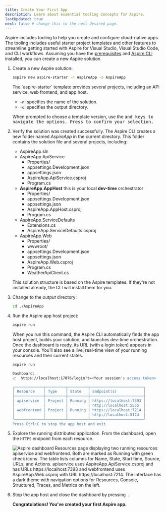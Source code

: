```yaml
---
title: Create Your First App
description: Learn about essential tooling concepts for Aspire.
lastUpdated: true
next: false # change this to the next desired page.
---
```



Aspire includes tooling to help you create and configure cloud-native apps. 
The tooling includes useful starter project templates and other features to streamline getting 
started with Aspire for Visual Studio, Visual Studio Code, and CLI workflows. 
Assuming you have the [prerequisites](./prerequisites) and [Aspire CLI](./installation) installed, you 
can create a new Aspire solution.

<Steps>

1. Create a new Aspire solution:

    ```bash title="Create a new aspire solution"
    aspire new aspire-starter -n AspireApp -o AspireApp
    ```

    <Aside type='tip' title='Addition CLI option details'>
      The `aspire-starter` template provides several projects, including an API service, web frontend, and app host.
      
      - `-n`: specifies the name of the solution.
      - `-o`: specifies the output directory.
    </Aside>

    When prompted to choose a template version, use the <Kbd windows="↑" mac="↑" /> and <Kbd windows="↓" mac="↓" /> keys to navigate the options. 
    Press <Kbd windows="Enter" mac="Return" /> to confirm your selection.

1. Verify the solution was created successfully. The Aspire CLI creates a new folder named _AspireApp_ in the current directory. This folder contains the solution file and several projects, including:

    <FileTree>

    - AspireApp.sln
    - AspireApp.ApiService
        - Properties/
        - appsettings.Development.json
        - appsettings.json
        - AspireApp.ApiService.csproj
        - Program.cs
    - **AspireApp.AppHost** this is your local **dev-time** orchestrator
        - Properties/
        - appsettings.Development.json
        - appsettings.json
        - AspireApp.AppHost.csproj
        - Program.cs
    - AspireApp.ServiceDefaults
        - Extensions.cs
        - AspireApp.ServiceDefaults.csproj
    - AspireApp.Web
        - Properties/
        - wwwroot/
        - appsettings.Development.json
        - appsettings.json
        - AspireApp.Web.csproj
        - Program.cs
        - WeatherApiClient.cs
    </FileTree>

    This solution structure is based on the Aspire templates. If they're not installed already, the CLI will install them for you.

1. Change to the _output_ directory:

    ```bash title="Change directories—stepping into the output directory"
    cd ./AspireApp
    ```

1. Run the Aspire app host project:

    ```bash title="Run dev-time orchestration"
    aspire run
    ```

    When you run this command, the Aspire CLI automatically finds the app host project, builds your solution, and launches dev-time orchestration. Once the dashboard is ready, its URL (with a login token) appears in your console. You’ll also see a live, real-time view of your running resources and their current states.

    ```bash title="Example output of aspire run"
    aspire run

    Dashboard:
    📈  https://localhost:17076/login?t=<Your session's access token>

    ╭─────────────┬─────────┬─────────┬────────────────────────╮
    │ Resource    │ Type    │ State   │ Endpoint(s)            │
    ├─────────────┼─────────┼─────────┼────────────────────────┤
    │ apiservice  │ Project │ Running │ https://localhost:7393 │
    │             │         │         │ http://localhost:5555  │
    │ webfrontend │ Project │ Running │ https://localhost:7214 │
    │             │         │         │ http://localhost:5124  │
    ╰─────────────┴─────────┴─────────┴────────────────────────╯
    Press Ctrl+C to stop the app host and exit.
    ```

1. Explore the running distributed application. From the dashboard, open the `HTTPS` endpoint from each resource.

    ![Aspire dashboard Resources page displaying two running resources: apiservice and webfrontend. Both are marked as Running with green check icons. The table lists columns for Name, State, Start time, Source, URLs, and Actions. apiservice uses AspireApp.ApiService.csproj and has URLs https://localhost:7393 and webfrontend uses AspireApp.Web.csproj with URL https://localhost:7214. The interface has a dark theme with navigation options for Resources, Console, Structured, Traces, and Metrics on the left.](../../../assets/get-started/aspire-dashboard.png)

1. Stop the app host and close the dashboard by pressing <Kbd windows="Ctrl+C" mac="⌘+C" />.

    **Congratulations! You've created your first Aspire app.**

</Steps>
